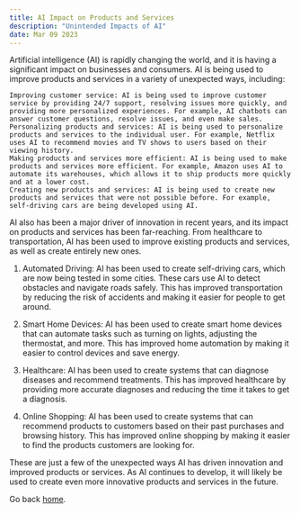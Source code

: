```yaml
---
title: AI Impact on Products and Services
description: "Unintended Impacts of AI"
date: Mar 09 2023
---
```


Artificial intelligence (AI) is rapidly changing the world, and it is having a significant impact on businesses and consumers. AI is being used to improve products and services in a variety of unexpected ways, including:  

    Improving customer service: AI is being used to improve customer service by providing 24/7 support, resolving issues more quickly, and providing more personalized experiences. For example, AI chatbots can answer customer questions, resolve issues, and even make sales.  
    Personalizing products and services: AI is being used to personalize products and services to the individual user. For example, Netflix uses AI to recommend movies and TV shows to users based on their viewing history.  
    Making products and services more efficient: AI is being used to make products and services more efficient. For example, Amazon uses AI to automate its warehouses, which allows it to ship products more quickly and at a lower cost.  
    Creating new products and services: AI is being used to create new products and services that were not possible before. For example, self-driving cars are being developed using AI.  
    
AI also has been a major driver of innovation in recent years, and its impact on products and services has been far-reaching. From healthcare to transportation, AI has been used to improve existing products and services, as well as create entirely new ones.  

1. Automated Driving: AI has been used to create self-driving cars, which are now being tested in some cities. These cars use AI to detect obstacles and navigate roads safely. This has improved transportation by reducing the risk of accidents and making it easier for people to get around.  

2. Smart Home Devices: AI has been used to create smart home devices that can automate tasks such as turning on lights, adjusting the thermostat, and more. This has improved home automation by making it easier to control devices and save energy.  

3. Healthcare: AI has been used to create systems that can diagnose diseases and recommend treatments. This has improved healthcare by providing more accurate diagnoses and reducing the time it takes to get a diagnosis.  

4. Online Shopping: AI has been used to create systems that can recommend products to customers based on their past purchases and browsing history. This has improved online shopping by making it easier to find the products customers are looking for.  

These are just a few of the unexpected ways AI has driven innovation and improved products or services. As AI continues to develop, it will likely be used to create even more innovative products and services in the future.  

Go back [home](/).
